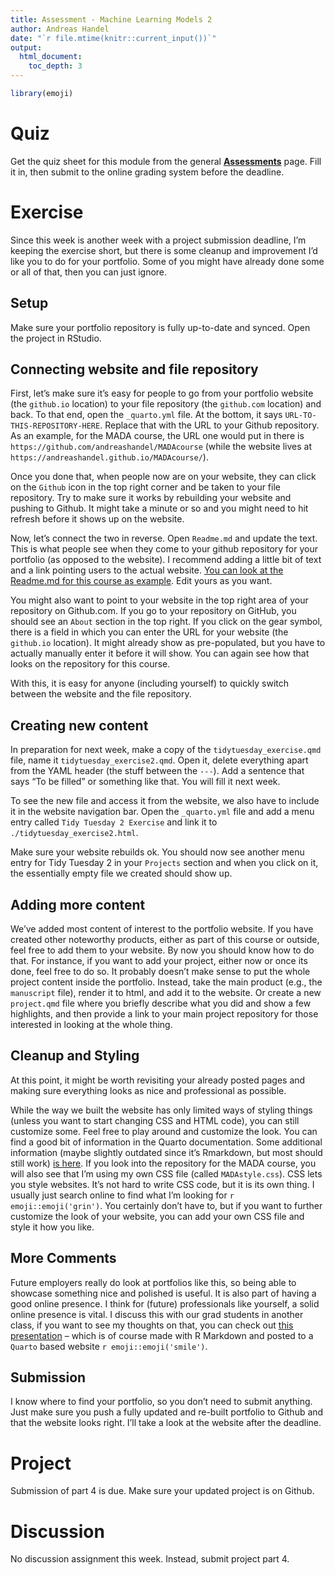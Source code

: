 ```yaml
---
title: Assessment - Machine Learning Models 2
author: Andreas Handel
date: "`r file.mtime(knitr::current_input())`"
output: 
  html_document:
    toc_depth: 3
---
```



```r
library(emoji)
```



# Quiz

Get the quiz sheet for this module from the general [__Assessments__](./Course_Assessments.html) page. Fill it in, then submit to the online grading system before the deadline. 



# Exercise

Since this week is another week with a project submission deadline, I'm keeping the exercise short, but there is some cleanup and improvement I'd like you to do for your portfolio. Some of you might have already done some or all of that, then you can just ignore.


## Setup

Make sure your portfolio repository is fully up-to-date and synced. Open the project in RStudio.


## Connecting website and file repository

First, let's make sure it's easy for people to go from your portfolio website (the `github.io` location) to your file repository (the `github.com` location) and back. To that end, open the `_quarto.yml` file. At the bottom, it says `URL-TO-THIS-REPOSITORY-HERE`. Replace that with the URL to your Github repository. As an example, for the MADA course, the URL one would put in there is `https://github.com/andreashandel/MADAcourse` (while the website lives at `https://andreashandel.github.io/MADAcourse/`). 

Once you done that, when people now are on your website, they can click on the `Github` icon in the top right corner and be taken to your file repository. Try to make sure it works by rebuilding your website and pushing to Github. It might take a minute or so and you might need to hit refresh before it shows up on the website.

Now, let's connect the two in reverse. Open `Readme.md` and update the text. This is what people see when they come to your github repository for your portfolio (as opposed to the website). I recommend adding a little bit of text and a link pointing users to the actual website. [You can look at the Readme.md for this course as example](https://github.com/andreashandel/MADAcourse). Edit yours as you want. 

You might also want to point to your website in the top right area of your repository on Github.com. If you go to your repository on GitHub, you should see an `About` section in the top right. If you click on the gear symbol, there is a field in which you can enter the URL for your website (the `github.io` location). It might already show as pre-populated, but you have to actually manually enter it before it will show. You can again see how that looks on the repository for this course.

With this, it is easy for anyone (including yourself) to quickly switch between the website and the file repository.


## Creating new content

In preparation for next week, make a copy of the `tidytuesday_exercise.qmd` file, name it `tidytuesday_exercise2.qmd`. Open it, delete everything apart from the YAML header (the stuff between the `---`). Add a sentence that says "To be filled" or something like that. You will fill it next week.

To see the new file and access it from the website, we also have to include it in the website navigation bar. Open the `_quarto.yml` file and add a menu entry called `Tidy Tuesday 2 Exercise` and link it to `./tidytuesday_exercise2.html`.

Make sure your website rebuilds ok. You should now see another menu entry for Tidy Tuesday 2 in your `Projects` section and when you click on it, the essentially empty file we created should show up.



## Adding more content

We've added most content of interest to the portfolio website. If you have created other noteworthy products, either as part of this course or outside, feel free to add them to your website. By now you should know how to do that. For instance, if you want to add your project, either now or once its done, feel free to do so. It probably doesn't make sense to put the whole project content inside the portfolio. Instead, take the main product (e.g., the `manuscript` file), render it to html, and add it to the website. Or create a new `project.qmd` file where you briefly describe what you did and show a few highlights, and then provide a link to your main project repository for those interested in looking at the whole thing.



## Cleanup and Styling

At this point, it might be worth revisiting your already posted pages and making sure everything looks as nice and professional as possible. 

While the way we built the website has only limited ways of styling things (unless you want to start changing CSS and HTML code), you can still customize some. Feel free to play around and customize the look. You can find a good bit of information in the Quarto documentation. Some additional information (maybe slightly outdated since it's Rmarkdown, but most should still work)  [is here](https://bookdown.org/yihui/rmarkdown/rmarkdown-site.html). If you look into the repository for the MADA course, you will also see that I'm using my own CSS file (called `MADAstyle.css`). CSS lets you style websites. It's not hard to write CSS code, but it is its own thing. I usually just search online to find what I'm looking for `r emoji::emoji('grin')`. You certainly don't have to, but if you want to further customize the look of your website, you can add your own CSS file and style it how you like. 


## More Comments

Future employers really do look at portfolios like this, so being able to showcase something nice and polished is useful. It is also part of having a good online presence. I think for (future) professionals like yourself, a solid online presence is vital. I discuss this with our grad students in another class, if you want to see my thoughts on that, you can check out [this presentation](https://www.andreashandel.com/presentations/2021-01-building-your-brand/) -- which is of course made with R Markdown and posted to a `Quarto` based website `r emoji::emoji('smile')`.

<!-- And if you've really gotten into making websites with R Markdown, you can always move to [blogdown](https://bookdown.org/yihui/blogdown/). This is a much more flexible and powerful way of creating websites, but it's also more complex. Maybe the current best starting point for blogdown is [this online post/tutorial](https://www.apreshill.com/blog/2020-12-new-year-new-blogdown/). -->


## Submission

I know where to find your portfolio, so you don't need to submit anything. Just make sure you push a fully updated and re-built portfolio to Github and that the website looks right. I'll take a look at the website after the deadline.


# Project

Submission of part 4 is due. Make sure your updated project is on Github.


# Discussion

No discussion assignment this week. Instead, submit project part 4.



